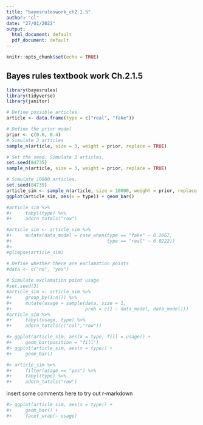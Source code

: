 ```yaml
---
title: "bayesruleswork_ch2.1.5"
author: "cl"
date: "27/01/2022"
output:
  html_document: default
  pdf_document: default
---
```


```r
knitr::opts_chunk$set(echo = TRUE)
```

## Bayes rules textbook work Ch.2.1.5


```r
library(bayesrules)
library(tidyverse)
library(janitor)
```

```r
# Define possible articles
article <- data.frame(type = c("real", "fake"))

# Define the prior model
prior <- c(0.6, 0.4)
# Simulate 3 articles
sample_n(article, size = 3, weight = prior, replace = TRUE)

# Set the seed. Simulate 3 articles.
set.seed(84735)
sample_n(article, size = 3, weight = prior, replace = TRUE)

# Simulate 10000 articles. 
set.seed(84735)
article_sim <- sample_n(article, size = 10000, weight = prior, replace = TRUE)
ggplot(article_sim, aes(x = type)) + geom_bar()

#article_sim %>% 
#+     tabyl(type) %>% 
#+     adorn_totals("row")

#article_sim <- article_sim %>% 
#+     mutate(data_model = case_when(type == "fake" ~ 0.2667,
#+                                   type == "real" ~ 0.0222))
#> 
#glimpse(article_sim)
```

```r
# Define whether there are exclamation points
#data <- c("no", "yes")
 
# Simulate exclamation point usage 
#set.seed(3)
#article_sim <- article_sim %>%
#+     group_by(1:n()) %>% 
#+     mutate(usage = sample(data, size = 1, 
#+                           prob = c(1 - data_model, data_model)))
#article_sim %>% 
#+     tabyl(usage, type) %>% 
#+     adorn_totals(c("col","row"))
```

```r
#> ggplot(article_sim, aes(x = type, fill = usage)) + 
#+     geom_bar(position = "fill")
#> ggplot(article_sim, aes(x = type)) + 
#+     geom_bar()
```

```r
#> article_sim %>% 
#+     filter(usage == "yes") %>% 
#+     tabyl(type) %>% 
#+     adorn_totals("row")
```

insert some comments here to try out r-markdown
```r
#> ggplot(article_sim, aes(x = type)) + 
#+     geom_bar() + 
#+     facet_wrap(~ usage)
```

